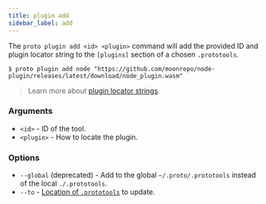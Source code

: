 ```yaml
---
title: plugin add
sidebar_label: add
---
```



<VersionLabel version="0.23.0" header />

The `proto plugin add <id> <plugin>` command will add the provided ID and plugin locator string to
the `[plugins]` section of a chosen `.prototools`.

```shell
$ proto plugin add node "https://github.com/moonrepo/node-plugin/releases/latest/download/node_plugin.wasm"
```

> Learn more about [plugin locator strings](../../plugins#enabling-plugins).

### Arguments

- `<id>` - ID of the tool.
- `<plugin>` - How to locate the plugin.

### Options

- `--global` (deprecated) - Add to the global `~/.proto/.prototools` instead of the local
  `./.prototools`.
- `--to` - [Location of `.prototools`](../../config#locations) to update.
  <VersionLabel version="0.41.0" />
